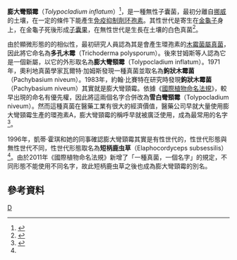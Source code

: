 {{Speciesbox
| taxon = Tolypocladium inflatum
| binomial_authority = W. Gams
| synonyms_ref = <ref name="book"/>
| synonyms = 
*多孔木霉 Trichoderma polysporum
*鉤狀木霉菌 Pachybasium niveum
*雪白彎頸霉 Tolypocladium niveum
*短柄鹿虫草 Elaphocordyceps subsessilis
}}

'''膨大彎頸霉'''（''Tolypocladium inflatum''）<ref>{{cite journal |author1=杨晓青 |title=膨大弯颈霉基因组进化及交配型基因的初步研究 |journal=中國知網 |date=2018 |url=https://cdmd.cnki.com.cn/Article/CDMD-10108-1018319782.htm |access-date=2021-06-14 |archive-date=2021-06-14 |archive-url=https://web.archive.org/web/20210614103023/https://cdmd.cnki.com.cn/Article/CDMD-10108-1018319782.htm |dead-url=no }}</ref>，是一種無性子囊菌，最初分離自[[挪威|挪威]]的土壤，在一定的條件下能產生[[免疫抑制劑|免疫抑制劑]][[环孢素|环孢素]]。其性世代是寄生在[[金龜子|金龜子]]身上，在金龜子死後形成[[子囊果|子囊果]]，在無性世代是生長在土壤的白色真菌<ref name="AMBIO">{{cite journal |last1=Dhillion |first1=Shivcharn S. |last2=Svarstad |first2=Hanne |last3=Amundsen |first3=Cathrine |last4=Bugge |first4=Hans Chr |title=Bioprospecting: Effects on Environment and Development |journal=AMBIO: A Journal of the Human Environment |date=2002-09 |volume=31 |issue=6 |pages=491–493 |doi=10.1579/0044-7447-31.6.491 |accessdate=2021-06-14}}</ref>。

由於顯微形態的的相似性，最初研究人員認為其是會產生環孢素的[[木霉菌屬|木霉菌屬真菌]]，因此將它命名為'''多孔木霉'''（Trichoderma polysporum）。後來甘姆斯等人認為它是一個新屬，以它的外形取名為'''膨大彎頸霉'''（Tolypocladium inflatum）。1971年，奧利地真菌學家瓦爾特·加姆斯發現一種真菌並取名為'''鉤狀木霉菌'''（Pachybasium niveum）。1983年，約翰·比賽特在研究時發現'''鉤狀木霉菌'''（Pachybasium niveum）其實就是膨大彎頸霉。依據《[[國際植物命名法規|國際植物命名法規]]》，較早出現的命名有優先權，因此將這兩個名字合併改為'''雪白彎頸霉'''（Tolypocladium niveum）。然而這種真菌在醫藥工業有很大的經濟價值，醫藥公司早就大量使用膨大彎頸霉生產的環孢素A，膨大彎頸霉的稱呼早就被廣泛使用，成為最常用的名字<ref name="book">{{cite book |author1=顾晓哲 |title=真菌改变人类文明史 |date=2020-11-30 |publisher=广东科技出版社 |location=廣東 |isbn=978-7535975812 |pages=23-24 |accessdate=2021-06-14 |language=zh-hans}}</ref>。

1996年，凱蒂·霍琪和她的同事確認膨大彎頸霉其實是有性世代的，性世代形態與無性世代不同，性世代形態取名為'''短柄鹿虫草'''（Elaphocordyceps subsessilis）<ref name="book"/>。由於2011年《國際植物命名法規》新增了「一種真菌，一個名字」的規定，不同形態不能使用不同名字，故此短柄鹿虫草之後也成為膨大彎頸霉的別名。

== 參考資料 ==
<references />	

{{Taxonbar}}
[[Category:肉座菌目|D]]
